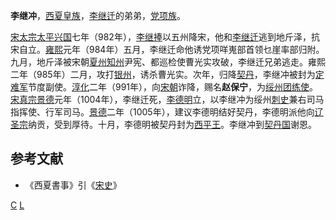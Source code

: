 '''李继冲'''，[[西夏|西夏]][[皇族|皇族]]，[[李继迁|李继迁]]的弟弟，[[党项族|党项族]]。

[[宋太宗|宋太宗]][[太平兴国|太平兴国]]七年（982年），[[李继捧|李继捧]]以五州降宋，他和[[李继迁|李继迁]]逃到地斤泽，抗宋自立。[[雍熙|雍熙]]元年（984年）五月，李继迁命他诱党项咩嵬部首领乜崖率部归附。九月，地斤泽被宋朝[[夏州|夏州]][[知州|知州]]尹宪、都巡检使曹光实攻破，李继迁兄弟逃走。雍熙二年（985年）二月，攻打[[银州|银州]]，诱杀曹光实。次年，归降[[契丹|契丹]]，李继冲被封为[[定难军|定难军]]节度副使。[[淳化|淳化]]二年（991年），向[[宋朝|宋朝]]诈降，赐名'''赵保宁'''，为[[绥州|绥州]][[团练使|团练使]]。[[宋真宗|宋真宗]][[景德|景德]]元年（1004年），李继迁死，[[李德明|李德明]]立，以李继冲为绥州[[刺史|刺史]]兼右司马指挥使、行军司马。[[景德|景德]]二年（1005年），建议李德明结好契丹，李德明派他向[[辽圣宗|辽圣宗]]纳贡，受到厚待。十月，李德明被契丹封为[[西平王|西平王]]。李继冲到[[契丹国|契丹国]]谢恩。

==参考文献==
*《西夏書事》引《[[宋史|宋史]]》
<references/>
[[Category:西夏皇族|C]]
[[Category:宋朝軍事人物|L]]